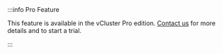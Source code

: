 
<br></br>
:::info Pro Feature

This feature is available in the vCluster Pro edition. [Contact us](https://www.vcluster.com/pro-demo/) for more details and to start a trial. 

:::